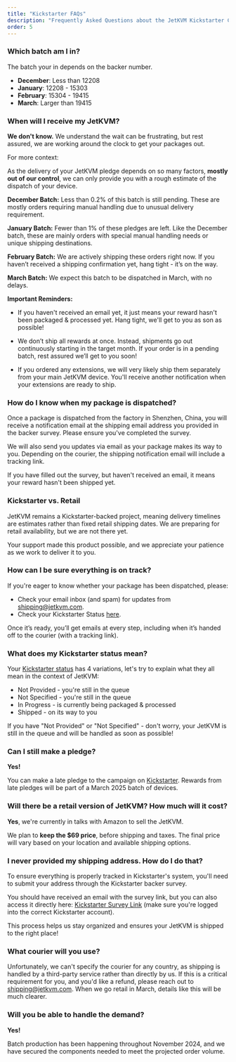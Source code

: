 ```yaml
---
title: "Kickstarter FAQs"
description: "Frequently Asked Questions about the JetKVM Kickstarter Campaign"
order: 5
---
```


### Which batch am I in?

The batch your in depends on the backer number.

- **December**: Less than 12208
- **January**: 12208 - 15303
- **February**: 15304 - 19415
- **March**: Larger than 19415

### When will I receive my JetKVM?

**We don't know.** We understand the wait can be frustrating, but rest assured, we are working around the clock to get your packages out.

For more context:

As the delivery of your JetKVM pledge depends on so many factors, **mostly out of our control**, we can only provide you with a rough estimate of the dispatch of your device.

**December Batch:** Less than 0.2% of this batch is still pending. These are mostly orders requiring manual handling due to unusual delivery requirement.

**January Batch:** Fewer than 1% of these pledges are left. Like the December batch, these are mainly orders with special manual handling needs or unique shipping destinations.

**February Batch:** We are actively shipping these orders right now. If you haven’t received a shipping confirmation yet, hang tight - it’s on the way.

**March Batch:** We expect this batch to be dispatched in March, with no delays.

**Important Reminders:**

- If you haven't received an email yet, it just means your reward hasn't been packaged & processed yet. Hang tight, we'll get to you as son as possible!

- We don’t ship all rewards at once. Instead, shipments go out continuously starting in the target month. If your order is in a pending batch, rest assured we’ll get to you soon!

- If you ordered any extensions, we will very likely ship them separately from your main JetKVM device. You'll receive another notification when your extensions are ready to ship.

### How do I know when my package is dispatched?

Once a package is dispatched from the factory in Shenzhen, China, you will receive a notification email at the shipping email address you provided in the backer survey. Please ensure you've completed the survey.

We will also send you updates via email as your package makes its way to you. Depending on the courier, the shipping notification email will include a tracking link.

If you have filled out the survey, but haven't received an email, it means your reward hasn't been shipped yet.

### Kickstarter vs. Retail

JetKVM remains a Kickstarter-backed project, meaning delivery timelines are estimates rather than fixed retail shipping dates. We are preparing for retail availability, but we are not there yet.

Your support made this product possible, and we appreciate your patience as we work to deliver it to you.

### How can I be sure everything is on track?

If you're eager to know whether your package has been dispatched, please:

- Check your email inbox (and spam) for updates from shipping@jetkvm.com.
- Check your Kickstarter Status [here](https://www.kickstarter.com/projects/jetkvm/jetkvm/backing/details).

Once it’s ready, you’ll get emails at every step, including when it’s handed off to the courier (with a tracking link).

### What does my Kickstarter status mean?

Your [Kickstarter status](https://www.kickstarter.com/projects/jetkvm/jetkvm/backing/details) has 4 variations, let's try to explain what they all mean in the context of JetKVM:

- Not Provided - you're still in the queue
- Not Specified - you're still in the queue
- In Progress - is currently being packaged & processed
- Shipped - on its way to you

If you have "Not Provided" or "Not Specified" - don't worry, your JetKVM is still in the queue and will be handled as soon as possible!

### Can I still make a pledge?

**Yes!**

You can make a late pledge to the campaign on [Kickstarter](https://www.kickstarter.com/projects/jetkvm/jetkvm?ref=5sxcqi).
Rewards from late pledges will be part of a March 2025 batch of devices.

### Will there be a retail version of JetKVM? How much will it cost?

**Yes**, we're currently in talks with Amazon to sell the JetKVM.

We plan to **keep the $69 price**, before shipping and taxes.
The final price will vary based on your location and available shipping options.

### I never provided my shipping address. How do I do that?

To ensure everything is properly tracked in Kickstarter's system, you'll need to submit your address through the Kickstarter backer survey.

You should have received an email with the survey link, but you can also access it directly here: [Kickstarter Survey Link](https://www.kickstarter.com/projects/jetkvm/jetkvm/backing/survey_responses) (make sure you're logged into the correct Kickstarter account).

This process helps us stay organized and ensures your JetKVM is shipped to the right place!

### What courier will you use?

Unfortunately, we can't specify the courier for any country, as shipping is handled by a third-party service rather than directly by us. If this is a critical requirement for you, and you'd like a refund, please reach out to [shipping@jetkvm.com](mailto:shipping@jetkvm.com). When we go retail in March, details like this will be much clearer.

### Will you be able to handle the demand?

**Yes!**

Batch production has been happening throughout November 2024, and we have secured the components needed to meet the
projected order volume.
